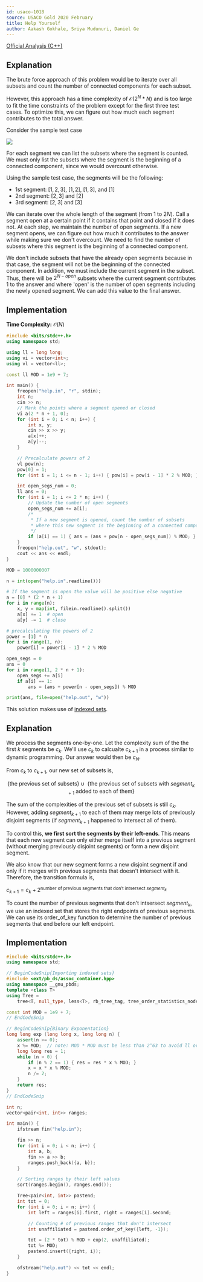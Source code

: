 ```yaml
---
id: usaco-1018
source: USACO Gold 2020 February
title: Help Yourself
author: Aakash Gokhale, Sriya Mudunuri, Daniel Ge
---
```


<Spoiler title="Solution 1">

[Official Analysis (C++)](http://www.usaco.org/current/data/sol_help_gold_feb20.html)

## Explanation

The brute force approach of this problem would be to iterate over all subsets and count the number of connected components for each subset.

However, this approach has a time complexity of $\mathcal{O}(2^N * N)$ and is too large to fit the time constraints of the problem except for the first three test cases. To optimize this, we can figure out how much each segment contributes to the total answer.

Consider the sample test case

![](usaco-1018/help_yourself_sample_illustration.png)

For each segment we can list the subsets where the segment is counted. We must only list the subsets where the segment is the beginning of a connected component, since we would overcount otherwise.

Using the sample test case, the segments will be the following:
* 1st segment: $[1,2,3]$, $[1,2]$, $[1,3]$, and $[1]$
* 2nd segment: $[2,3]$ and $[2]$
* 3rd segment: $[2,3]$ and $[3]$

We can iterate over the whole length of the segment (from $1$ to $2N$). Call a segment open at a certain point if it contains that point and closed if it does not. At each step, we maintain the number of open segments. If a new segment opens, we can figure out how much it contributes to the answer while making sure we don't overcount. We need to find the number of subsets where this segment is the beginning of a connected component.

We don't include subsets that have the already open segments because in that case, the segment will not be the beginning of the connected component. In addition, we must include the current segment in the subset. Thus, there will be $2^{N - open}$ subsets where the current segment contributes $1$ to the answer and where 'open' is the number of open segments including the newly opened segment. We can add this value to the final answer.

## Implementation

**Time Complexity:** $\mathcal{O}(N)$

<LanguageSection>
<CPPSection>

```cpp
#include <bits/stdc++.h>
using namespace std;

using ll = long long;
using vi = vector<int>;
using vl = vector<ll>;

const ll MOD = 1e9 + 7;

int main() {
	freopen("help.in", "r", stdin);
	int n;
	cin >> n;
	// Mark the points where a segment opened or closed
	vi a(2 * n + 1, 0);
	for (int i = 0; i < n; i++) {
		int x, y;
		cin >> x >> y;
		a[x]++;
		a[y]--;
	}

	// Precalculate powers of 2
	vl pow(n);
	pow[0] = 1;
	for (int i = 1; i <= n - 1; i++) { pow[i] = pow[i - 1] * 2 % MOD; }

	int open_segs_num = 0;
	ll ans = 0;
	for (int i = 1; i <= 2 * n; i++) {
		// Update the number of open segments
		open_segs_num += a[i];
		/*
		 * If a new segment is opened, count the number of subsets
		 * where this new segment is the beginning of a connected component
		 */
		if (a[i] == 1) { ans = (ans + pow[n - open_segs_num]) % MOD; }
	}
	freopen("help.out", "w", stdout);
	cout << ans << endl;
}
```

</CPPSection>
<PySection>

```py
MOD = 1000000007

n = int(open("help.in".readline()))

# If the segment is open the value will be positive else negative
a = [0] * (2 * n + 1)
for i in range(n):
	x, y = map(int, filein.readline().split())
	a[x] += 1  # open
	a[y] -= 1  # close

# precalculating the powers of 2
power = [1] * n
for i in range(1, n):
	power[i] = power[i - 1] * 2 % MOD

open_segs = 0
ans = 0
for i in range(1, 2 * n + 1):
	open_segs += a[i]
	if a[i] == 1:
		ans = (ans + power[n - open_segs]) % MOD

print(ans, file=open("help.out", "w"))
```

</PySection>
</LanguageSection>
</Spoiler>

<Spoiler title="Solution 2">

<Warning>

This solution makes use of [indexed sets](https://usaco.guide/gold/PURS?lang=cpp#finding-the-k-th-element).

</Warning>

## Explanation

We process the segments one-by-one. Let the complexity sum of the the first $k$ segments be $c_k$. We'll use $c_k$ to calcualte $c_{k+1}$ in a process similar to dynamic programming. Our answer would then be $c_N$.

From $c_k$ to $c_{k+1}$, our new set of subsets is,

$$\text{\{the previous set of subsets\} } \cup \text{ \{the previous set of subsets with }segment_{k+1}\text{ added to each of them\}}$$

The sum of the complexities of the previous set of subsets is still $c_k$. However, adding $segment_{k+1}$ to each of them may merge lots of previously disjoint segments (if $segment_{k+1}$ happened to intersect all of them).

To control this, **we first sort the segments by their left-ends**. This means that each new segment can only either merge itself into a previous segment (without merging previously disjoint segments) or form a new disjoint segment.

We also know that our new segment forms a new disjoint segment if and only if it merges with previous segments that doesn't intersect with it. Therefore, the transition formula is,

$c_{k+1} = c_k + 2^{\text{number of previous segments that don't intsersect } segment_k}$

To count the $\text{number of previous segments that don't intsersect } segment_k$, we use an indexed set that stores the right endpoints of previous segments. We can use its order_of_key function to determine the number of previous segments that end before our left endpoint.

## Implementation

<LanguageSection>
<CPPSection>

```cpp
#include <bits/stdc++.h>
using namespace std;

// BeginCodeSnip{Importing indexed sets}
#include <ext/pb_ds/assoc_container.hpp>
using namespace __gnu_pbds;
template <class T>
using Tree =
    tree<T, null_type, less<T>, rb_tree_tag, tree_order_statistics_node_update>;

const int MOD = 1e9 + 7;
// EndCodeSnip

// BeginCodeSnip{Binary Exponentation}
long long exp (long long x, long long n) {
	assert(n >= 0);
	x %= MOD;  // note: MOD * MOD must be less than 2^63 to avoid ll overflow
	long long res = 1;
	while (n > 0) {
		if (n % 2 == 1) { res = res * x % MOD; }
		x = x * x % MOD;
		n /= 2;
	}
	return res;
}
// EndCodeSnip

int n;
vector<pair<int, int>> ranges;

int main() {
	ifstream fin("help.in");

	fin >> n;
	for (int i = 0; i < n; i++) {
		int a, b;
		fin >> a >> b;
		ranges.push_back({a, b});
	}

	// Sorting ranges by their left values
	sort(ranges.begin(), ranges.end());

	Tree<pair<int, int>> pastend;
	int tot = 0;
	for (int i = 0; i < n; i++) {
		int left = ranges[i].first, right = ranges[i].second;

		// Counting # of previous ranges that don't intersect
		int unaffiliated = pastend.order_of_key({left, -1});

		tot = (2 * tot) % MOD + exp(2, unaffiliated);
		tot %= MOD;
		pastend.insert({right, i});
	}

	ofstream("help.out") << tot << endl;
}
```

</CPPSection>
</LanguageSection>

</Spoiler>
